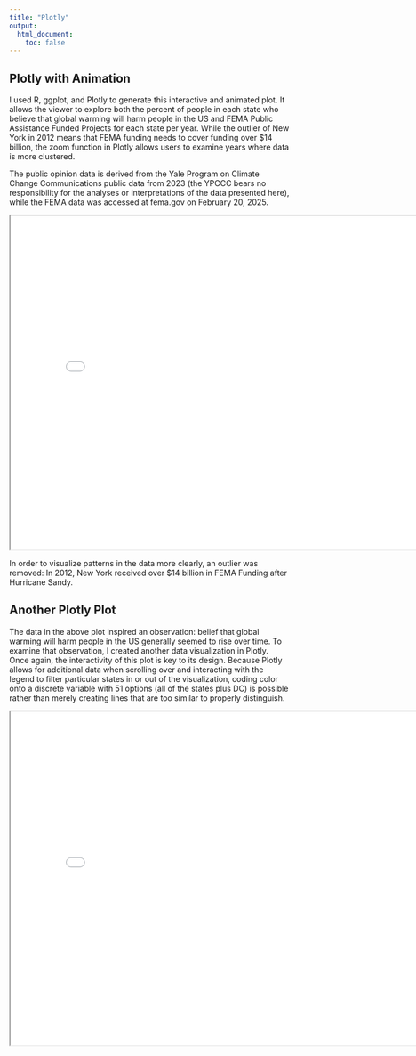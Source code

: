 ```yaml
---
title: "Plotly"
output:
  html_document:
    toc: false
---
```


## Plotly with Animation
I used R, ggplot, and Plotly to generate this interactive and animated plot. It allows the viewer to explore both the percent of people in each state who believe that global warming will harm people in the US and FEMA Public Assistance Funded Projects for each state per year. While the outlier of New York in 2012 means that FEMA funding needs to cover funding over $14 billion, the zoom function in Plotly allows users to examine years where data is more clustered.

The public opinion data is derived from the Yale Program on Climate Change Communications public data from 2023 (the YPCCC bears no responsibility for the analyses or interpretations of the data presented here), while the FEMA data was accessed at fema.gov on February 20, 2025.

<iframe src="images/harm_fema_plotly.html" width="800px" height="600px"></iframe>

In order to visualize patterns in the data more clearly, an outlier was removed: In 2012, New York received over $14 billion in FEMA Funding after Hurricane Sandy.


## Another Plotly Plot
The data in the above plot inspired an observation: belief that global warming will harm people in the US generally seemed to rise over time. To examine that observation, I created another data visualization in Plotly. Once again, the interactivity of this plot is key to its design. Because Plotly allows for additional data when scrolling over and interacting with the legend to filter particular states in or out of the visualization, coding color onto a discrete variable with 51 options (all of the states plus DC) is possible rather than merely creating lines that are too similar to properly distinguish.

<iframe src="images/harm_plotly.html" width="800px" height="600px"></iframe>
